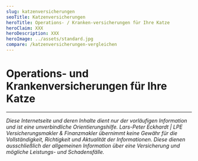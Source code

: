 ```yaml
---
slug: katzenversicherungen
seoTitle: Katzenversicherungen
heroTitle: Operations- / Kranken-versicherungen für Ihre Katze
heroClaim: XXX
heroDescription: XXX
heroImage: ../assets/standard.jpg
compare: /katzenversicherungen-vergleichen
---
```


<ProvenExpert />

# Operations- und Krankenversicherungen für Ihre Katze












<ContactAndCompareBox />
<ProvenExpert />

---

_Diese Internetseite und deren Inhalte dient nur der vorläufigen Information und ist eine unverbindliche Orientierungshilfe. Lars-Peter Eckhardt | LPE Versicherungsmakler & Finanzmakler übernimmt keine Gewähr für die Vollständigkeit,
Richtigkeit und Aktualität der Informationen. Diese dienen ausschließlich der allgemeinen Information über eine Versicherung und mögliche Leistungs- und Schadensfälle._